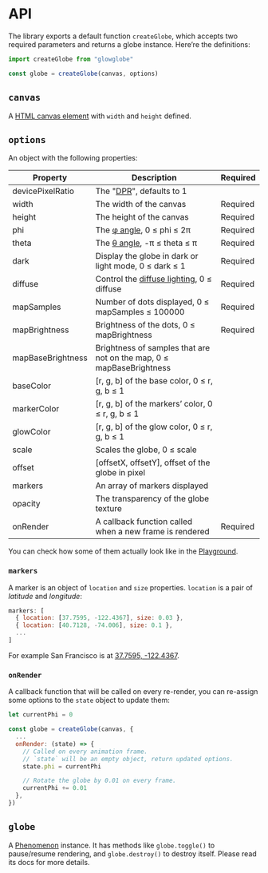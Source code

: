 # API

The library exports a default function `createGlobe`, which accepts two required parameters and returns a globe instance. Here’re the definitions:

```ts
import createGlobe from "glowglobe"

const globe = createGlobe(canvas, options)
```

## `canvas`

A [HTML canvas element](https://developer.mozilla.org/en-US/docs/Web/HTML/Element/canvas) with `width` and `height` defined.

## `options`

An object with the following properties:

| Property          | Description                                                                                                                                                                               | Required |
| ----------------- | ----------------------------------------------------------------------------------------------------------------------------------------------------------------------------------------- | -------- |
| devicePixelRatio  | The "[DPR](https://developer.fastly.com/reference/io/dpr)", defaults to 1                                                                                                                 |          |
| width             | The width of the canvas                                                                                                                                                                   | Required |
| height            | The height of the canvas                                                                                                                                                                  | Required |
| phi               | The [φ angle](https://en.wikipedia.org/wiki/Spherical_coordinate_system), 0 ≤ phi ≤ 2π                                                                                                    | Required |
| theta             | The [θ angle](https://en.wikipedia.org/wiki/Spherical_coordinate_system), -π ≤ theta ≤ π                                                                                                  | Required |
| dark              | Display the globe in dark or light mode, 0 ≤ dark ≤ 1                                                                                                                                     | Required |
| diffuse           | Control the [diffuse lighting](https://en.wikipedia.org/wiki/Computer_graphics_lighting#:~:text=of%20lighting%20interactions.-,Diffuse,the%20angle%20of%20incoming%20light.), 0 ≤ diffuse | Required |
| mapSamples        | Number of dots displayed, 0 ≤ mapSamples ≤ 100000                                                                                                                                         | Required |
| mapBrightness     | Brightness of the dots, 0 ≤ mapBrightness                                                                                                                                                 | Required |
| mapBaseBrightness | Brightness of samples that are not on the map, 0 ≤ mapBaseBrightness                                                                                                                      |          |
| baseColor         | [r, g, b] of the base color, 0 ≤ r, g, b ≤ 1                                                                                                                                              |          |
| markerColor       | [r, g, b] of the markers’ color, 0 ≤ r, g, b ≤ 1                                                                                                                                          |          |
| glowColor         | [r, g, b] of the glow color, 0 ≤ r, g, b ≤ 1                                                                                                                                              |          |
| scale             | Scales the globe, 0 ≤ scale                                                                                                                                                               |          |
| offset            | [offsetX, offsetY], offset of the globe in pixel                                                                                                                                          |          |
| markers           | An array of markers displayed                                                                                                                                                             |          |
| opacity           | The transparency of the globe texture                                                                                                                                                     |          |
| onRender          | A callback function called when a new frame is rendered                                                                                                                                   | Required |

You can check how some of them actually look like in the [Playground](https://glowglobe-playground.vercel.app).

### `markers`

A marker is an object of `location` and `size` properties. `location` is a pair of _latitude_ and _longitude_:

```js
markers: [
  { location: [37.7595, -122.4367], size: 0.03 },
  { location: [40.7128, -74.006], size: 0.1 },
  ...
]
```

For example San Francisco is at [37.7595, -122.4367](https://www.latlong.net/c/?lat=37.774929&long=-122.419418).

### `onRender`

A callback function that will be called on every re-render, you can re-assign some options to the `state` object to update them:

```js
let currentPhi = 0

const globe = createGlobe(canvas, {
  ...
  onRender: (state) => {
    // Called on every animation frame.
    // `state` will be an empty object, return updated options.
    state.phi = currentPhi

    // Rotate the globe by 0.01 on every frame.
    currentPhi += 0.01
  },
})
```

## `globe`

A [Phenomenon](https://github.com/vaneenige/phenomenon) instance. It has methods like `globe.toggle()` to pause/resume rendering, and `globe.destroy()` to destroy itself. Please read its docs for more details.
